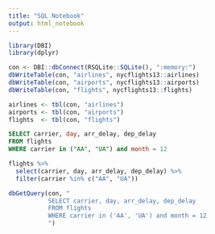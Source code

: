```yaml
---
title: "SQL Notebook"
output: html_notebook
---
```


```r
library(DBI)
library(dplyr)

con <- DBI::dbConnect(RSQLite::SQLite(), ":memory:")
dbWriteTable(con, "airlines", nycflights13::airlines)
dbWriteTable(con, "airports", nycflights13::airports)
dbWriteTable(con, "flights", nycflights13::flights)

airlines <- tbl(con, "airlines")
airports <- tbl(con, "airports")
flights  <- tbl(con, "flights")
```

```sql
SELECT carrier, day, arr_delay, dep_delay
FROM flights
WHERE carrier in ("AA", "UA") and month = 12
```

```r
flights %>%
  select(carrier, day, arr_delay, dep_delay) %>%
  filter(carrier %in% c("AA", "UA"))
```

```r
dbGetQuery(con, "
           SELECT carrier, day, arr_delay, dep_delay
           FROM flights
           WHERE carrier in ('AA', 'UA') and month = 12
           ")
```

